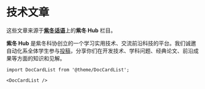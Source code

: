 # 技术文章

这些文章来源于[**紫冬话语**](https://mp.weixin.qq.com/mp/profile_ext?action=home&__biz=MzkxMzUyMzU4OQ==)上的**紫冬 Hub** 栏目。

**紫冬 Hub** 是紫冬科协创立的一个学习实用技术、交流前沿科技的平台。我们诚邀自动化系全体学生参与[投稿](/blog/welcome)，分享你们在开发技术、学科问题、经典论文、前沿成果等方面的知识和见解。

```mdx-code-block
import DocCardList from '@theme/DocCardList';

<DocCardList />
```
